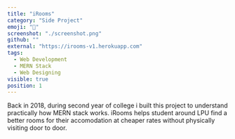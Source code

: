 ```yaml
---
title: "iRooms"
category: "Side Project"
emoji: "💪"
screenshot: "./screenshot.png"
github: ""
external: "https://irooms-v1.herokuapp.com"
tags:
  - Web Development
  - MERN Stack
  - Web Designing
visible: true
position: 1
---
```


Back in 2018, during second year of college i built this project to understand practically how MERN stack works. iRooms helps student around LPU find a better rooms for their accomodation at cheaper rates without physically visiting door to door.
